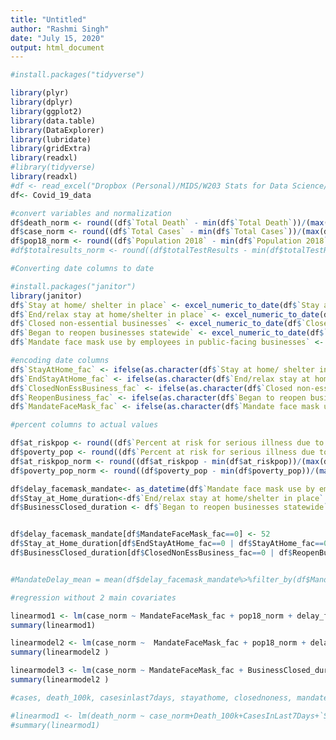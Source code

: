 ```yaml
---
title: "Untitled"
author: "Rashmi Singh"
date: "July 15, 2020"
output: html_document
---
```


```r
#install.packages("tidyverse")

library(plyr)
library(dplyr)
library(ggplot2)
library(data.table)
library(DataExplorer)
library(lubridate)
library(gridExtra)
library(readxl)
#library(tidyverse)
library(readxl)
#df <- read_excel("Dropbox (Personal)/MIDS/W203 Stats for Data Science/Lab3/Covid-19_data.xlsx")
df<- Covid_19_data
```

```r
#convert variables and normalization
df$death_norm <- round((df$`Total Death` - min(df$`Total Death`))/(max(df$`Total Death`)-min(df$`Total Death`)),2)
df$case_norm <- round((df$`Total Cases` - min(df$`Total Cases`))/(max(df$`Total Cases`)-min(df$`Total Cases`)),2)
df$pop18_norm <- round((df$`Population 2018` - min(df$`Population 2018`))/(max(df$`Population 2018`)-min(df$`Population 2018`)),2)
#df$totalresults_norm <- round((df$totalTestResults - min(df$totalTestResults))/(max(df$totalTestResults)- min(df$totalTestResults)),2)
```

```r
#Converting date columns to date

#install.packages("janitor")
library(janitor)
df$`Stay at home/ shelter in place` <- excel_numeric_to_date(df$`Stay at home/ shelter in place`) 
df$`End/relax stay at home/shelter in place` <- excel_numeric_to_date(df$`End/relax stay at home/shelter in place`)
df$`Closed non-essential businesses` <- excel_numeric_to_date(df$`Closed non-essential businesses`)
df$`Began to reopen businesses statewide` <- excel_numeric_to_date(df$`Began to reopen businesses statewide`)
df$`Mandate face mask use by employees in public-facing businesses` <- excel_numeric_to_date(df$`Mandate face mask use by employees in public-facing businesses`)

```


```r
#encoding date columns
df$`StayAtHome_fac` <- ifelse(as.character(df$`Stay at home/ shelter in place`)=="1899-12-30", 0,1)
df$`EndStayAtHome_fac` <- ifelse(as.character(df$`End/relax stay at home/shelter in place`)=="1899-12-30",0,1)
df$`ClosedNonEssBusiness_fac` <- ifelse(as.character(df$`Closed non-essential businesses`)=="1899-12-30",0,1)
df$`ReopenBusiness_fac` <- ifelse(as.character(df$`Began to reopen businesses statewide`) == "1899-12-30", 0, 1)
df$`MandateFaceMask_fac` <- ifelse(as.character(df$`Mandate face mask use by employees in public-facing businesses`)=="1899-12-30", 0, 1)

```

```r
#percent columns to actual values

df$at_riskpop <- round((df$`Percent at risk for serious illness due to COVID`*df$`Population 2018`)/100,0)
df$poverty_pop <- round((df$`Percent at risk for serious illness due to COVID`*df$`Population 2018`)/100,0)
df$at_riskpop_norm <- round((df$at_riskpop - min(df$at_riskpop))/(max(df$at_riskpop)-min(df$at_riskpop)),2)
df$poverty_pop_norm <- round((df$poverty_pop - min(df$poverty_pop))/(max(df$poverty_pop)-min(df$poverty_pop)),2)

```

```r
df$delay_facemask_mandate<- as_datetime(df$`Mandate face mask use by employees in public-facing businesses`) -  as_datetime(df$`State of emergency`)
df$Stay_at_Home_duration<-df$`End/relax stay at home/shelter in place` -  df$`Stay at home/ shelter in place`
df$BusinessClosed_duration <- df$`Began to reopen businesses statewide` -  df$`Closed non-essential businesses`


df$delay_facemask_mandate[df$MandateFaceMask_fac==0] <- 52
df$Stay_at_Home_duration[df$EndStayAtHome_fac==0 | df$StayAtHome_fac==0] <- 40
df$BusinessClosed_duration[df$ClosedNonEssBusiness_fac==0 | df$ReopenBusiness_fac==0] <- 40


#MandateDelay_mean = mean(df$delay_facemask_mandate%>%filter_by(df$MandateFaceMask_fac== 1))
```

```r
#regression without 2 main covariates

linearmod1 <- lm(case_norm ~ MandateFaceMask_fac + pop18_norm + delay_facemask_mandate, data = df)
summary(linearmod1)
```

```r
linearmodel2 <- lm(case_norm ~  MandateFaceMask_fac + pop18_norm + delay_facemask_mandate + BusinessClosed_duration + Stay_at_Home_duration , data = df)
summary(linearmodel2 )

```

```r
linearmodel3 <- lm(case_norm ~ MandateFaceMask_fac + BusinessClosed_duration+ pop18_norm+poverty_pop_norm, data =df)
summary(linearmodel2 )

#cases, death_100k, casesinlast7days, stayathome, closednoness, mandatefacemask, popdensity, poverty, highrisk, adults all

#linearmod1 <- lm(death_norm ~ case_norm+Death_100k+CasesInLast7Days+`Stay at home/ shelter in place`+`End/relax stay at home/shelter in place`+`Closed non-essential businesses`+`Mandate face mask use by employees in public-facing businesses`+`Population density per square miles`+`Adults 35-54`+`Adults 55-64`+`65+`, data = df)
#summary(linearmod1)
```





